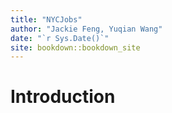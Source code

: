 ```yaml
--- 
title: "NYCJobs"
author: "Jackie Feng, Yuqian Wang"
date: "`r Sys.Date()`"
site: bookdown::bookdown_site
---
```


# Introduction

